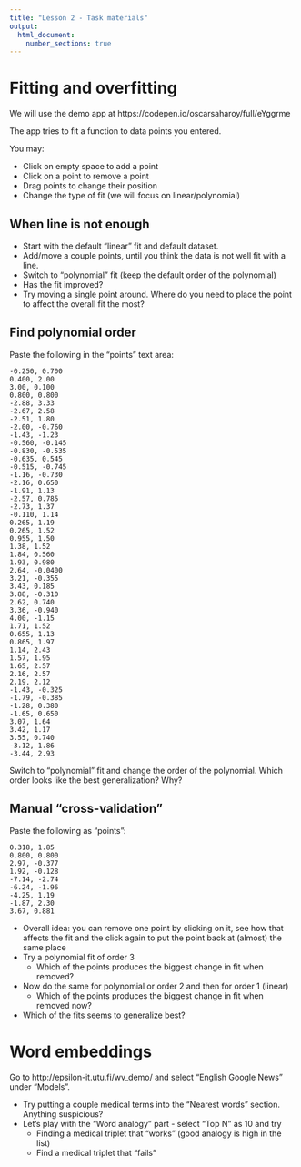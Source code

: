 ```yaml
---
title: "Lesson 2 - Task materials"
output: 
  html_document:
    number_sections: true
---
```



# Fitting and overfitting

We will use the demo app at https://codepen.io/oscarsaharoy/full/eYggrme

The app tries to fit a function to data points you entered.

You may:

- Click on empty space to add a point
- Click on a point to remove a point
- Drag points to change their position
- Change the type of fit (we will focus on linear/polynomial)


## When line is not enough

- Start with the default "linear" fit and default dataset. 
- Add/move a couple points, until you think the data is not well fit with a line.
- Switch to "polynomial" fit (keep the default order of the polynomial)
- Has the fit improved?
- Try moving a single point around. Where do you need to place the point to affect the overall fit the most?

## Find polynomial order

Paste the following in the "points" text area:

```
-0.250, 0.700
0.400, 2.00
3.00, 0.100
0.800, 0.800
-2.88, 3.33
-2.67, 2.58
-2.51, 1.80
-2.00, -0.760
-1.43, -1.23
-0.560, -0.145
-0.830, -0.535
-0.635, 0.545
-0.515, -0.745
-1.16, -0.730
-2.16, 0.650
-1.91, 1.13
-2.57, 0.785
-2.73, 1.37
-0.110, 1.14
0.265, 1.19
0.265, 1.52
0.955, 1.50
1.38, 1.52
1.84, 0.560
1.93, 0.980
2.64, -0.0400
3.21, -0.355
3.43, 0.185
3.88, -0.310
2.62, 0.740
3.36, -0.940
4.00, -1.15
1.71, 1.52
0.655, 1.13
0.865, 1.97
1.14, 2.43
1.57, 1.95
1.65, 2.57
2.16, 2.57
2.19, 2.12
-1.43, -0.325
-1.79, -0.385
-1.28, 0.380
-1.65, 0.650
3.07, 1.64
3.42, 1.17
3.55, 0.740
-3.12, 1.86
-3.44, 2.93
```

Switch to "polynomial" fit and change the order of the polynomial. Which order looks like the best generalization?
Why?

## Manual "cross-validation"

Paste the following as "points":

```
0.318, 1.85
0.800, 0.800
2.97, -0.377
1.92, -0.128
-7.14, -2.74
-6.24, -1.96
-4.25, 1.19
-1.87, 2.30
3.67, 0.881
```

- Overall idea: you can remove one point by clicking on it, see how that affects the fit and the click again to put the point back at (almost) the same place
- Try a polynomial fit of order 3
  - Which of the points produces the biggest change in fit when removed?
- Now do the same for polynomial or order 2 and then for order 1 (linear)
  - Which of the points produces the biggest change in fit when removed now?
- Which of the fits seems to generalize best?

# Word embeddings

Go to http://epsilon-it.utu.fi/wv_demo/ and select "English Google News" under "Models".

- Try putting a couple medical terms into the "Nearest words" section. Anything suspicious?
- Let's play with the "Word analogy" part - select "Top N" as 10 and try
  - Finding a medical triplet that "works" (good analogy is high in the list)
  - Find a medical triplet that "fails" 
